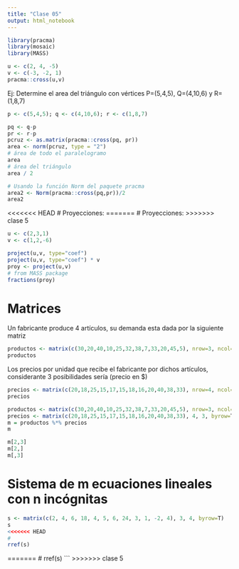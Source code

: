```yaml
---
title: "Clase 05"
output: html_notebook
---
```



```r
library(pracma)
library(mosaic)
library(MASS)
```

```r
u <- c(2, 4, -5)
v <- c(-3, -2, 1)
pracma::cross(u,v)
```

Ej: Determine el area del triángulo con vértices P=(5,4,5), Q=(4,10,6) y R=(1,8,7)

```r
p <- c(5,4,5); q <- c(4,10,6); r <- c(1,8,7)

pq <- q-p
pr <- r-p
pcruz <- as.matrix(pracma::cross(pq, pr))
area <- norm(pcruz, type = "2")
# área de todo el paralelogramo
area
# área del triángulo
area / 2

# Usando la función Norm del paquete pracma
area2 <- Norm(pracma::cross(pq,pr))/2
area2
```

<<<<<<< HEAD
# Proyecciones:
=======
# Proyecciones: 
>>>>>>> clase 5

```r
u <- c(2,3,1)
v <- c(1,2,-6)

project(u,v, type="coef")
project(u,v, type="coef") * v
proy <- project(u,v)
# from MASS package
fractions(proy)
```

# Matrices

Un fabricante produce 4 artículos, su demanda esta dada por la siguiente matriz

```r
productos <- matrix(c(30,20,40,10,25,32,38,7,33,20,45,5), nrow=3, ncol=4, byrow=TRUE)
productos

```

Los precios por unidad que recibe el fabricante por dichos artículos, considerante 3 posibilidades sería (precio en $)

```r
precios <- matrix(c(20,18,25,15,17,15,18,16,20,40,38,33), nrow=4, ncol=3, byrow=TRUE)
precios
```


```r
productos <- matrix(c(30,20,40,10,25,32,38,7,33,20,45,5), nrow=3, ncol=4, byrow=TRUE)
precios <- matrix(c(20,18,25,15,17,15,18,16,20,40,38,33), 4, 3, byrow=T)
m = productos %*% precios
m

m[2,3]
m[2,]
m[,3]
```

# Sistema de m ecuaciones lineales con n incógnitas

```r
s <- matrix(c(2, 4, 6, 18, 4, 5, 6, 24, 3, 1, -2, 4), 3, 4, byrow=T)
s
<<<<<<< HEAD
#
rref(s)
```
=======
# 
rref(s)
```
>>>>>>> clase 5
